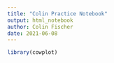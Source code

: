 ```yaml
---
title: "Colin Practice Notebook"
output: html_notebook
author: Colin Fischer
date: 2021-06-08
---
```



```r
library(cowplot)
```



